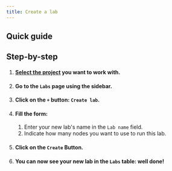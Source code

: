 ```yaml
---
title: Create a lab
---
```



## Quick guide
<VideoPlayer src="https://storage.googleapis.com/cdn.csquare.run/docs/webm/create-a-lab.webm" />

## Step-by-step
1. #### [Select the project](../projects/select-a-project) you want to work with.
2. #### Go to the `Labs` page using the sidebar.
3. #### Click on the `+` button: `Create lab`.
4. #### Fill the form:
    1. Enter your new lab's name in the `Lab name` field.
    2. Indicate how many nodes you want to use to run this lab.
5. #### Click on the `Create` Button.
6. #### You can now see your new lab in the `Labs` table: well done!